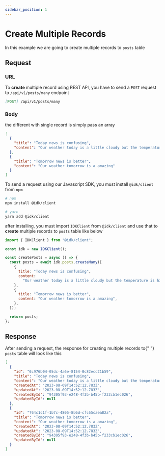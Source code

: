 ```yaml
---
sidebar_position: 1
---
```


# Create Multiple Records


In this example we are going to create multiple records to `posts` table

## Request

<Tabs>
  <TabItem value="rest_api" label="REST API" default>

### URL

To <b>create</b> multiple record using REST API, you have to send a <code>POST</code> request to <code>/api/v1/posts/many</code> endpoint

```md
[POST] /api/v1/posts/many
```

### Body

the different with single record is simply pass an array

```json
[
  {
    "title": "Today news is confusing",
    "content": "Our weather today is a little cloudy but the temperature is high"
  },
  {
    "title": "Tomorrow news is better",
    "content": "Our weather tomorrow is a amazing"
  }
]
```

  </TabItem>
  <TabItem value="js_sdk" label="Javascript SDK">
    To send a request using our Javascript SDK, you must install <code>@idk/client</code> from <code>npm</code>

```bash
# npm
npm install @idk/client

# yarn
yarn add @idk/client
```

after installing, you must import <code>IDKClient</code> from <code>@idk/client</code> and use that to **create** multiple records to <code>posts</code> table like below

```javascript
import { IDKClient } from "@idk/client";

const idk = new IDKClient();

const createPosts = async () => {
  const posts = await idk.posts.createMany([
    {
      title: "Today news is confusing",
      content:
        "Our weather today is a little cloudy but the temperature is high",
    },
    {
      title: "Tomorrow news is better",
      content: "Our weather tomorrow is a amazing",
    },
  ]);

  return posts;
};
```

  </TabItem>
</Tabs>

## Response

<BrowserWindow url="/api/v1/posts/many">

<p>
  After sending a request, the response for creating multiple records to{" "}
  <code>posts</code> table will look like this
</p>

```json
[
  {
    "id": "6c976b04-05dc-4a6e-8154-0c82ecc21b59",
    "title": "Today news is confusing",
    "content": "Our weather today is a little cloudy but the temperature is high",
    "createdAt": "2023-08-09T14:52:12.783Z",
    "updatedAt": "2023-08-09T14:52:12.783Z",
    "createdById": "94305f93-e248-4f3b-b45b-f233cb1ec026",
    "updatedById": null
  },
  {
    "id": "764c1c1f-1b7c-4805-8b6d-cfc65caea02a",
    "title": "Tomorrow news is better",
    "content": "Our weather tomorrow is a amazing",
    "createdAt": "2023-08-09T14:52:12.783Z",
    "updatedAt": "2023-08-09T14:52:12.783Z",
    "createdById": "94305f93-e248-4f3b-b45b-f233cb1ec026",
    "updatedById": null
  }
]
```

</BrowserWindow>
